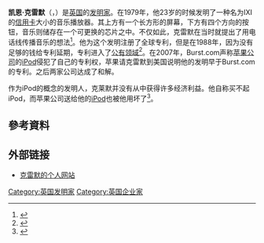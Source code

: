 '''凯恩·克雷默'''（{{lang-en|Kane Kramer}}，{{bd|1956年|4月23日}}）是[[英国|英国]]的[[发明家|发明家]]。在1979年，他23岁的时候发明了一种名为IXI的[[信用卡|信用卡]]大小的音乐播放器。其上方有一个长方形的屏幕，下方有四个方向的按钮，音乐则储存在一个可更换的芯片之中。不仅如此，克雷默在当时就提出了用电话线传播音乐的想法<ref>{{Cite web |url=http://blog.wired.com/gadgets/2008/09/briton-invented.html |title=Briton Invented iPod, DRM and On-Line Music in 1979 |accessdate=2008-09-10 |archive-date=2008-09-11 |archive-url=https://web.archive.org/web/20080911215605/http://blog.wired.com/gadgets/2008/09/briton-invented.html |dead-url=no }}</ref>。他为这个发明注册了全球专利，但是在1988年，因为没有足够的钱给专利延期，专利进入了[[公有领域|公有领域]]<ref>{{Cite web |url=http://www.dailymail.co.uk/news/article-1053152/Apple-admit-Briton-DID-invent-iPod-hes-getting-money.html |title=Apple admit Briton DID invent iPod, but he's still not getting any money |accessdate=2008-09-10 |archive-date=2012-06-29 |archive-url=https://archive.is/20120629013155/http://www.dailymail.co.uk/news/article-1053152/Apple-admit-Briton-DID-invent-iPod-hes-getting-money.html |dead-url=no }}</ref>。在2007年，Burst.com声称[[苹果公司|苹果公司]]的[[iPod|iPod]]侵犯了自己的专利权，苹果请克雷默到美国说明他的发明早于Burst.com的专利。之后两家公司达成了和解。

作为iPod的概念的发明人，克莱默并没有从中获得许多经济利益。他自称买不起iPod，而苹果公司送给他的[[iPod|iPod]]也被他用坏了<ref>{{Cite web |url=http://msn.ynet.com/view.jsp?oid=42946256 |title=iPod真正发明者穷困潦倒买不起iPod |accessdate=2008-09-10 |archive-date=2008-09-11 |archive-url=https://web.archive.org/web/20080911224255/http://msn.ynet.com/view.jsp?oid=42946256 |dead-url=no }}</ref>。

==參考資料==
<div class="references-small">
<references />
</div>

==外部链接==
*[https://web.archive.org/web/20080911013804/http://www.kanekramer.com/default.htm 克雷默的个人网站]

{{DEFAULTSORT:Kramer}}
[[Category:英国发明家|Category:英国发明家]]
[[Category:英国企业家|Category:英国企业家]]